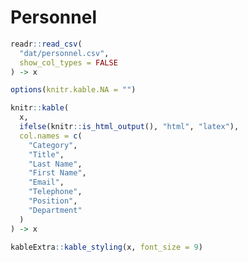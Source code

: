 # Personnel

```r
readr::read_csv(
  "dat/personnel.csv", 
  show_col_types = FALSE
) -> x

options(knitr.kable.NA = "")

knitr::kable(
  x,
  ifelse(knitr::is_html_output(), "html", "latex"),
  col.names = c(
    "Category", 
    "Title", 
    "Last Name", 
    "First Name", 
    "Email", 
    "Telephone", 
    "Position", 
    "Department"
  )
) -> x

kableExtra::kable_styling(x, font_size = 9)
```

